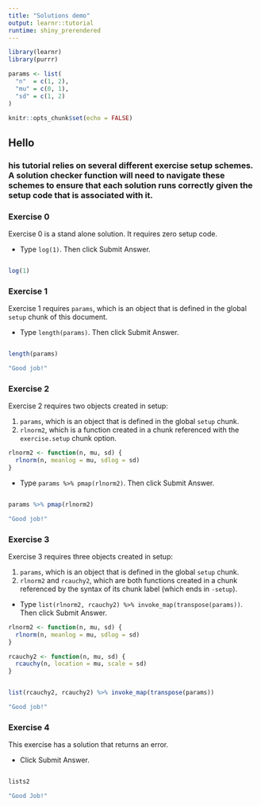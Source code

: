 ```yaml
---
title: "Solutions demo"
output: learnr::tutorial
runtime: shiny_prerendered
---
```


```r
library(learnr)
library(purrr)

params <- list(
  "n"  = c(1, 2),
  "mu" = c(0, 1),
  "sd" = c(1, 2)
)

knitr::opts_chunk$set(echo = FALSE)
```


## Hello

### \t 

This tutorial relies on several different exercise setup schemes. A solution checker function will need to navigate these schemes to ensure that each solution runs correctly given the setup code that is associated with it.

### Exercise 0

Exercise 0 is a stand alone solution. It requires zero setup code.

* Type `log(1)`. Then click Submit Answer.

```r

```

```r
log(1)
```

### Exercise 1

Exercise 1 requires `params`, which is an object that is defined in the global `setup` chunk of this document.

* Type `length(params)`. Then click Submit Answer.


```r

```

```r
length(params)
```

```r
"Good job!"
```

### Exercise 2

Exercise 2 requires two objects created in setup:

1. `params`, which is an object that is defined in the global `setup` chunk.
1. `rlnorm2`, which is a function created in a chunk referenced with the `exercise.setup` chunk option.

```r
rlnorm2 <- function(n, mu, sd) {
  rlnorm(n, meanlog = mu, sdlog = sd)
}
```

* Type `params %>% pmap(rlnorm2)`. Then click Submit Answer.

```r

```

```r
params %>% pmap(rlnorm2)
```

```r
"Good job!"
```

### Exercise 3

Exercise 3 requires three objects created in setup:

1. `params`, which is an object that is defined in the global `setup` chunk.
1. `rlnorm2` and `rcauchy2`, which are both functions created in a chunk referenced by the syntax of its chunk label (which ends in `-setup`).

* Type `list(rlnorm2, rcauchy2) %>% invoke_map(transpose(params))`. Then click Submit Answer.

```r
rlnorm2 <- function(n, mu, sd) {
  rlnorm(n, meanlog = mu, sdlog = sd)
}

rcauchy2 <- function(n, mu, sd) {
  rcauchy(n, location = mu, scale = sd)
}
```

```r

```

```r
list(rcauchy2, rcauchy2) %>% invoke_map(transpose(params))
```

```r
"Good job!"
```

### Exercise 4

This exercise has a solution that returns an error.

* Click Submit Answer.

```r

```

```r
lists2
```

```r
"Good Job!"
```


